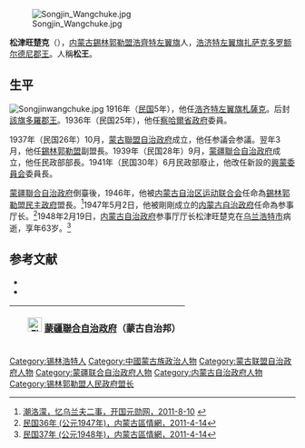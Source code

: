 [[File:Songjin_Wangchuke.jpg|thumb]]

'''松津旺楚克'''（{{bd|1885年||1948年|2月19日}}），[[内蒙古|内蒙古]][[錫林郭勒盟|錫林郭勒盟]][[浩齊特左翼旗|浩齊特左翼旗]]人，[[扎萨克额尔德尼郡王|浩济特左翼旗扎萨克多罗额尔德尼郡王]]。人稱'''松王'''。

==生平==
[[File:Songjinwangchuke.jpg|thumb]]
1916年（[[民国紀元|民国]]5年），他任[[浩齐特左翼旗|浩齐特左翼旗]][[札薩克|札薩克]]。后封[[扎萨克额尔德尼郡王|該旗多羅郡王]]。1936年（民国25年），他任[[察哈爾省政府|察哈爾省政府]]委員。

1937年（民国26年）10月，[[蒙古聯盟自治政府|蒙古聯盟自治政府]]成立，他任参議会参議。翌年3月，他任[[錫林郭勒盟|錫林郭勒盟]]副盟長。1939年（民国28年）9月，[[蒙疆聯合自治政府|蒙疆聯合自治政府]]成立，他任民政部部長。1941年（民国30年）6月民政部廢止，他改任新設的[[興蒙委員会|興蒙委員会]]委員長。

[[蒙疆聯合自治政府|蒙疆聯合自治政府]]倒臺後，1946年，他被[[内蒙古自治区运动联合会|内蒙古自治区运动联合会]]任命為[[錫林郭勒盟民主政府|錫林郭勒盟民主政府]]盟長。<ref>[http://www.kgyx.com.hk/articleinfo/detail_4_56_404.aspx 潮洛濛，忆乌兰夫二事，开国元勋网，2011-8-10] {{webarchive|url=https://web.archive.org/web/20160304080708/http://www.kgyx.com.hk/articleinfo/detail_4_56_404.aspx |date=2016-03-04 }}</ref>1947年5月2日，他被剛剛成立的[[内蒙古自治政府|内蒙古自治政府]]任命為参事厅长。<ref>[http://bgw012027.chinaw3.com/fagui/ShowArticle.asp?ArticleID=4688 民国36年 (公元1947年)，内蒙古區情網，2011-4-14]{{dead link|date=2018年1月 |bot=InternetArchiveBot |fix-attempted=yes }}</ref>1948年2月19日，[[内蒙古自治政府|内蒙古自治政府]]参事厅厅长松津旺楚克在[[乌兰浩特市|乌兰浩特市]]病逝，享年63岁。<ref>[http://bgw012027.chinaw3.com/fagui/ShowArticle.asp?ArticleID=4687 民国37年 (公元1948年)，内蒙古區情網，2011-4-14]{{dead link|date=2018年1月 |bot=InternetArchiveBot |fix-attempted=yes }}</ref>

== 参考文献 ==
{{commonscat|Songjinwangchuke}}
{{reflist}}
* <span style="font-size:90%;">{{Cite book<!--|和書-->|author = 劉寿林等編|title = 民国職官年表|year = 1995|publisher = 中華書局|isbn = 7-101-01320-1}}</span>
* <span style="font-size:90%;">{{Cite book<!--|和書-->|author = |title = 最新支那要人伝|year = 1941|publisher = [[朝日新聞社|朝日新聞社]]|isbn = 7-101-01320-1}}</span>


{| class="wikitable" style="margin:0 auto"
|-
!　[[File:Flag_of_the_Mengjiang.svg|25px]] [[蒙疆聯合自治政府|蒙疆聯合自治政府]]（蒙古自治邦）　
{{先代次代|民政部長|<small>1939年9月 - 1941年6月</small>|（創設）|（廢止）}}
{{先代次代|興蒙委員会委員長|<small>1941年6月 - 1945年8月</small>|（創設）|（廢止）}}
|}

{{DEFAULTSORT:Song松}}
[[Category:锡林浩特人|Category:锡林浩特人]]
[[Category:中國蒙古族政治人物|Category:中國蒙古族政治人物]]
[[Category:蒙古联盟自治政府人物|Category:蒙古联盟自治政府人物]]
[[Category:蒙疆联合自治政府人物|Category:蒙疆联合自治政府人物]]
[[Category:内蒙古自治政府人物|Category:内蒙古自治政府人物]]
[[Category:锡林郭勒盟人民政府盟长|Category:锡林郭勒盟人民政府盟长]]